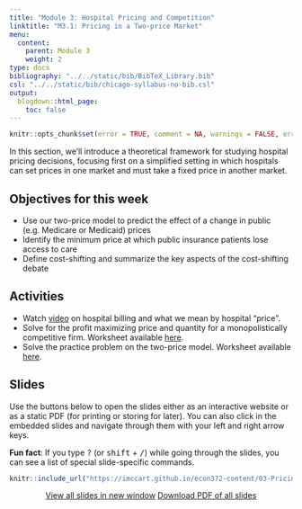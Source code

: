 ```yaml
---
title: "Module 3: Hospital Pricing and Competition"
linktitle: "M3.1: Pricing in a Two-price Market"
menu:
  content:
    parent: Module 3
    weight: 2
type: docs
bibliography: "../../static/bib/BibTeX_Library.bib"
csl: "../../static/bib/chicago-syllabus-no-bib.csl"
output:
  blogdown::html_page:
    toc: false
---
```


```r
knitr::opts_chunk$set(error = TRUE, comment = NA, warnings = FALSE, errors = FALSE, messages = FALSE, tidy = FALSE, echo = FALSE)
```

In this section, we'll introduce a theoretical framework for studying hospital pricing decisions, focusing first on a simplified setting in which hospitals can set prices in one market and must take a fixed price in another market. 

## Objectives for this week

- Use our two-price model to predict the effect of a change in public (e.g. Medicare or Medicaid) prices
- Identify the minimum price at which public insurance patients lose access to care
- Define cost-shifting and summarize the key aspects of the cost-shifting debate


## Activities
- Watch [video](https://truecostofhealthcare.org/hospitalization/) on hospital billing and what we mean by hospital "price".
- Solve for the profit maximizing price and quantity for a monopolistically competitive firm. Worksheet available [here](/resource/wksheet7.html).
- Solve the practice problem on the two-price model. Worksheet available [here](/resource/wksheet8.html).


## Slides
Use the buttons below to open the slides either as an interactive website or as a static PDF (for printing or storing for later). You can also click in the embedded slides and navigate through them with your left and right arrow keys.

:::fyi
**Fun fact**: If you type <kbd>?</kbd> (or <kbd>shift</kbd> + <kbd>/</kbd>) while going through the slides, you can see a list of special slide-specific commands.
:::

<center>

```r
knitr::include_url("https://imccart.github.io/econ372-content/03-Pricing/03-pricing1.html")
```


<p><a class="btn btn-primary btn-lg" target="_blank" href="https://imccart.github.io/econ372-content/03-Pricing/03-pricing1.html"><i class="fas fa-external-link-alt"></i> View all slides in new window</a> <a class="btn btn-primary btn-lg" target="_blank" href="https://imccart.github.io/econ372-content/03-Pricing/03-pricing1.pdf" role="button"><i class="far fa-file-pdf"></i> Download PDF of all slides</a></p>

</center>
